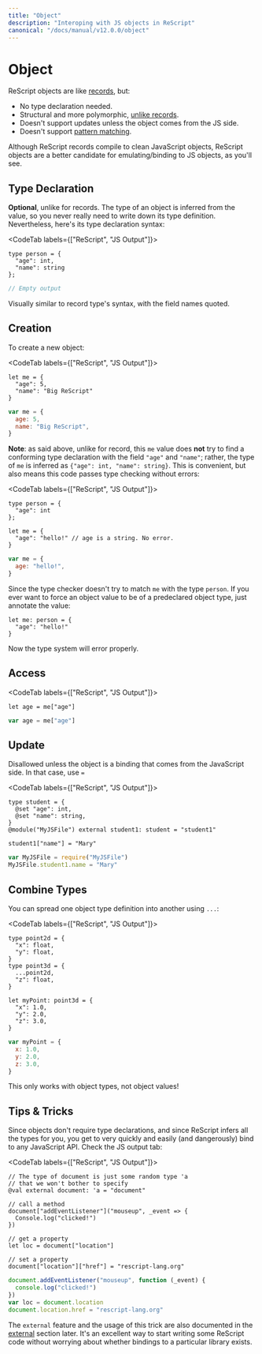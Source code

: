 ```yaml
---
title: "Object"
description: "Interoping with JS objects in ReScript"
canonical: "/docs/manual/v12.0.0/object"
---
```


# Object

ReScript objects are like [records](record.md), but:

- No type declaration needed.
- Structural and more polymorphic, [unlike records](record.md#record-types-are-found-by-field-name).
- Doesn't support updates unless the object comes from the JS side.
- Doesn't support [pattern matching](pattern-matching-destructuring).

<!-- TODO: support update man -->

Although ReScript records compile to clean JavaScript objects, ReScript objects are a better candidate for emulating/binding to JS objects, as you'll see.

## Type Declaration

**Optional**, unlike for records. The type of an object is inferred from the value, so you never really need to write down its type definition. Nevertheless, here's its type declaration syntax:

<CodeTab labels={["ReScript", "JS Output"]}>

```res prelude
type person = {
  "age": int,
  "name": string
};
```

```js
// Empty output
```

</CodeTab>

Visually similar to record type's syntax, with the field names quoted.

<!-- TODO: document {.} and {..} -->

## Creation

To create a new object:

<CodeTab labels={["ReScript", "JS Output"]}>

```res example
let me = {
  "age": 5,
  "name": "Big ReScript"
}
```

```js
var me = {
  age: 5,
  name: "Big ReScript",
}
```

</CodeTab>

**Note**: as said above, unlike for record, this `me` value does **not** try to find a conforming type declaration with the field `"age"` and `"name"`; rather, the type of `me` is inferred as `{"age": int, "name": string}`. This is convenient, but also means this code passes type checking without errors:

<CodeTab labels={["ReScript", "JS Output"]}>

```res
type person = {
  "age": int
};

let me = {
  "age": "hello!" // age is a string. No error.
}
```

```js
var me = {
  age: "hello!",
}
```

</CodeTab>

Since the type checker doesn't try to match `me` with the type `person`. If you ever want to force an object value to be of a predeclared object type, just annotate the value:

```res
let me: person = {
  "age": "hello!"
}
```

Now the type system will error properly.

## Access

<CodeTab labels={["ReScript", "JS Output"]}>

```res
let age = me["age"]
```

```js
var age = me["age"]
```

</CodeTab>

## Update

Disallowed unless the object is a binding that comes from the JavaScript side. In that case, use `=`

<CodeTab labels={["ReScript", "JS Output"]}>

```res example
type student = {
  @set "age": int,
  @set "name": string,
}
@module("MyJSFile") external student1: student = "student1"

student1["name"] = "Mary"
```

```js
var MyJSFile = require("MyJSFile")
MyJSFile.student1.name = "Mary"
```

</CodeTab>

## Combine Types

You can spread one object type definition into another using `...`:

<CodeTab labels={["ReScript", "JS Output"]}>

```res example
type point2d = {
  "x": float,
  "y": float,
}
type point3d = {
  ...point2d,
  "z": float,
}

let myPoint: point3d = {
  "x": 1.0,
  "y": 2.0,
  "z": 3.0,
}
```

```js
var myPoint = {
  x: 1.0,
  y: 2.0,
  z: 3.0,
}
```

</CodeTab>

This only works with object types, not object values!

## Tips & Tricks

Since objects don't require type declarations, and since ReScript infers all the types for you, you get to very quickly and easily (and dangerously) bind to any JavaScript API. Check the JS output tab:

<CodeTab labels={["ReScript", "JS Output"]}>

```res example
// The type of document is just some random type 'a
// that we won't bother to specify
@val external document: 'a = "document"

// call a method
document["addEventListener"]("mouseup", _event => {
  Console.log("clicked!")
})

// get a property
let loc = document["location"]

// set a property
document["location"]["href"] = "rescript-lang.org"
```

```js
document.addEventListener("mouseup", function (_event) {
  console.log("clicked!")
})
var loc = document.location
document.location.href = "rescript-lang.org"
```

</CodeTab>

The `external` feature and the usage of this trick are also documented in the [external](external#tips--tricks) section later. It's an excellent way to start writing some ReScript code without worrying about whether bindings to a particular library exists.
